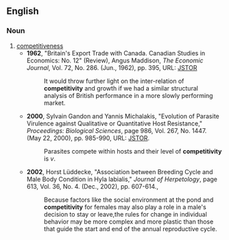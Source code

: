 ==English==

===Noun===
{{en-noun|competitivities}}

# [[competitiveness]]
#*'''1962''', "Britain's Export Trade with Canada. Canadian Studies in Economics: No. 12" (Review), Angus Maddison, ''The Economic Journal'', Vol. 72, No. 286. (Jun., 1962), pp. 395, URL: [http://links.jstor.org/sici?sici=0013-0133%28196206%2972%3A286%3C393%3ABETWCC%3E2.0.CO%3B2-4 JSTOR]
#*:It would throw further light on the inter-relation of '''competitivity''' and growth if we had a similar structural analysis of British performance in a more slowly performing market.
#*'''2000''', Sylvain Gandon and Yannis Michalakis, "Evolution of Parasite Virulence against Qualitative or Quantitative Host Resistance," ''Proceedings: Biological Sciences'', page 986, Vol. 267, No. 1447. (May 22, 2000), pp. 985-990, URL: [http://links.jstor.org/sici?sici=0962-8452%2820000522%29267%3A1447%3C985%3AEOPVAQ%3E2.0.CO%3B2-A JSTOR].
#*:Parasites compete within hosts and their level of '''competitivity''' is ''v''.
#*'''2002''', Horst Lüddecke, "Association between Breeding Cycle and Male Body Condition in Hyla labialis," ''Journal of Herpetology'', page 613, Vol. 36, No. 4. (Dec., 2002), pp. 607-614.,
#*:Because factors like the social environment at the pond and '''competitivity''' for females may also play a role in a male's decision to stay or leave,the rules for change in individual behavior may be more complex and more plastic than those that guide the start and end of the annual reproductive cycle.